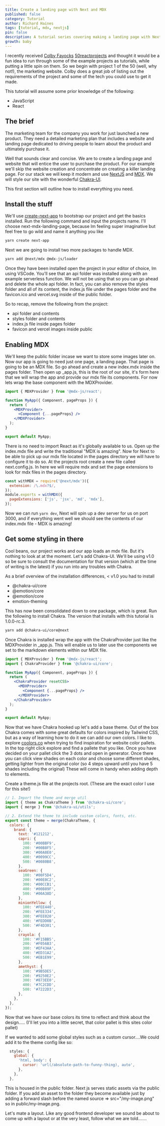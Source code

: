 ```yaml
---
title: Create a landing page with Next and MDX
published: false
category: Tutorial
author: Richard Haines
tags: [tutorial, mdx, nextjs]
pin: false
description: A tutorial series covering making a landing page with Next and MDX
growth: baby
---
```


I recently received [Colby Fayocks](https://twitter.com/colbyfayock) [50reactprojects](https://50reactprojects.com/) and thought it would be a fun idea to run through some of the example projects as tutorials, while putting a little spin on them. So we begin with project 1 of the 50 (well, why not!), the marketing website. Colby does a great job of listing out the requirements of the project and some of the tech you could use to get it made.

This tutorial will assume some prior knowledge of the following:

- JavaScript
- React

## The brief

The marketing team for the company you work for just launched a new product. They need a detailed marketing plan that includes a website and landing page dedicated to driving people to learn about the product and ultimately purchase it.

Well that sounds clear and concise. We are to create a landing page and website that will entice the user to purchase the product. For our example we'll skip the website creation and concentrate on creating a killer landing page. For our stack we will keep it modern and use [NextJS](https://nextjs.org/) and [MDX](https://mdxjs.com/). We will style our site with the wonderful [Chakra-UI](https://next.chakra-ui.com/docs/getting-started).

This first section will outline how to install everything you need.

## Install the stuff

We'll use [create-next-app](https://nextjs.org/docs/getting-started) to bootstrap our project and get the basics installed. Run the following command and input the projects name. I'll choose next-mdx-landing-page, because Im feeling super imaginative but feel free to go wild and name it anything you like

```bash
yarn create next-app
```

Next we are going to install two more packages to handle MDX.

```bash
yarn add @next/mdx @mdx-js/loader
```

Once they have been installed open the project in your editor of choice, Im using VSCode. You'll see that an api folder was installed along with an example serverless function. We will not be using that so you can go ahead and delete the whole api folder. In fact, you can also remove the styles folder and all of its content, the index.js file under the pages folder and the favicon.ico and vercel.svg inside of the public folder.

So to recap, remove the following from the project:

- api folder and contents
- styles folder and contents
- index.js file inside pages folder
- favicon and vercel images inside public

## Enabling MDX

We'll keep the public folder incase we want to store some images later on. Now our app is going to need just one page, a landing page. That page is going to be an MDX file. So go ahead and create a new index.mdx inside the pages folder. Then open up \_app.js, this is the root of our site, it's form here that we will wrap the app and provide our mdx file its components. For now lets wrap the base component with the MDXProvider.

```jsx
import { MDXProvider } from '@mdx-js/react';

function MyApp({ Component, pageProps }) {
  return (
    <MDXProvider>
      <Component {...pageProps} />
    </MDXProvider>
  );
}

export default MyApp;
```

There is no need to import React as it's globally available to us. Open up the index.mdx file and write the traditional "MDX is amazing". Now for Next to be able to pick up our mdx file located in the pages directory we will have to configure it to do so. At the projects root create a new file called next.config.js. In here we will require mdx and set the page extensions to look for mdx files in the pages directory.

```js
const withMDX = require('@next/mdx')({
  extension: /\.mdx?$/,
});
module.exports = withMDX({
  pageExtensions: ['js', 'jsx', 'md', 'mdx'],
});
```

Now we can run `yarn dev`, Next will spin up a dev server for us on port 3000, and if everything went well we should see the contents of our index.mdx file - MDX is amazing!

## Get some styling in there

Cool beans, our project works and our app loads an mdx file. But it's nothing to look at at the moment. Let's add Chakra-UI. We'll be using v1.0 so be sure to consult the documentation for that version (which at the time of writing is the latest) if you run into any troubles with Chakra.

As a brief overview of the installation differences, < v1.0 you had to install

- @chakra-ui/core
- @emotion/core
- @emotion/core
- emotion-theming

This has now been consolidated down to one package, which is great. Run the following to install Chakra. The version that installs with this tutorial is 1.0.0-rc.3.

```bash
yarn add @chakra-ui/core@next
```

Once Chakra is installed wrap the app with the ChakraProvider just like the MDXProvider in \_app.js. This will enable us to later use the components we set to the markdown elements within our MDX file.

```jsx
import { MDXProvider } from '@mdx-js/react';
import { ChakraProvider } from '@chakra-ui/core';

function MyApp({ Component, pageProps }) {
  return (
    <ChakraProvider resetCSS>
      <MDXProvider>
        <Component {...pageProps} />
      </MDXProvider>
    </ChakraProvider>
  );
}

export default MyApp;
```

Now that we have Chakra hooked up let's add a base theme. Out of the box Chakra comes with some great defaults for colors inspired by Tailwind CSS, but as a way of learning how to do it we can add our own colors. I like to explore [coolors.co](https://coolors.co/) when trying to find inspiration for website color pallets. In the top right click explore and find a pallete that you like. Once you have decided on your pallet click the 3 dots and open in generator. Once there you can click view shades on each color and choose some different shades, getting lighter from the original color (so 4 steps upward until you have 5 shades including the original) These will come in handy when adding depth to elements.

Create a theme.js file at the projects root. (These are the exact color I use for this site!)

```js
// 1. Import the theme and merge util
import { theme as ChakraTheme } from '@chakra-ui/core';
import { merge } from '@chakra-ui/utils';

// 2. Extend the theme to include custom colors, fonts, etc.
export const theme = merge(ChakraTheme, {
  colors: {
    brand: {
      text: '#121212',
      capri: {
        100: '#00BBF9',
        200: '#00B8F5',
        300: '#00A8E0',
        400: '#0099CC',
        500: '#0080B8',
      },
      seaGreen: {
        100: '#00F5D4',
        200: '#00E0C2',
        300: '#00CCB1',
        400: '#00B89F',
        500: '#00A38D',
      },
      minionYellow: {
        100: '#FEE440',
        200: '#FEE334',
        300: '#FEE020',
        400: '#FEDD0B',
        500: '#F4D301',
      },
      crayola: {
        100: '#F15BB5',
        200: '#F056B3',
        300: '#EF43AA',
        400: '#ED31A2',
        500: '#EB1E99',
      },
      amethyst: {
        100: '#9B5DE5',
        200: '#9250E2',
        300: '#873EE0',
        400: '#7C2CDD',
        500: '#7222D3',
      },
    },
  },
});
```

Now that we have our base colors its time to reflect and think about the design..... (I'll let you into a little secret, that color pallet is this sites color pallet)

If we wanted to add some global styles such as a custom cursor....We could add it to the theme config like so:

```js
  styles: {
    global: {
      'html, body': {
        cursor: 'url(/absolute-path-to-funny-thing), auto',
      },
    },
  },
```

This is housed in the public folder. Next js serves static assets via the public folder. If you add an asset to the folder they become available just by adding a forward slash before the named source => src="/my-image.png" so in public/my-image.png.

Let's mate a layout. Like any good frontend developer we sound be about to come up with a layout or at the very least, follow what we are told.......
